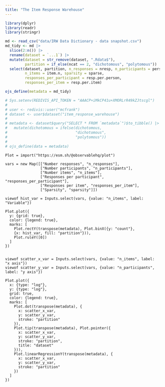 ```yaml
---
title: "The Item Response Warehouse"
---
```


```r
library(dplyr)
library(readr)
library(stringr)

md <- read_csv("data/IRW Data Dictionary - data snapshot.csv")
md_tidy <- md |>
  slice(2:n()) |>
  rename(dataset = `...1`) |>
  mutate(dataset = str_remove(dataset, ".Rdata$"),
         partition = if_else(ncat == 2, "dichotomous", "polytomous")) |>
  select(dataset, partition, n_responses = nresp, n_participants = person.n,
         n_items = item.n, sparsity = sparse,
         responses_per_participant = resp.per.person,
         responses_per_item = resp.per.item)

ojs_define(metadata = md_tidy)
```

```r
# Sys.setenv(REDIVIS_API_TOKEN = "AAACP+iMkCP41u+XMORLrR49kZJtscgl")
# 
# user <- redivis::user("mcfrank")
# dataset <- user$dataset("item_response_warehouse")
# 
# metadata <- dataset$query("SELECT * FROM `metadata`")$to_tibble() |>
#   mutate(dichotomous = ifelse(dichotomous,
#                               "dichotomous",
#                               "polytomous"))
# 
# ojs_define(data = metadata)
```

```ojs
Plot = import("https://esm.sh/@observablehq/plot") 

vars = new Map([["Number responses", "n_responses"],
                ["Number participants", "n_participants"],
                ["Number items", "n_items"],
                ["Responses per participant", "responses_per_participant"],
                ["Responses per item", "responses_per_item"],
                ["Sparsity", "sparsity"]])

viewof hist_var = Inputs.select(vars, {value: "n_items", label: "Variable"})

Plot.plot({
  y: {grid: true},
  color: {legend: true},
  marks: [
    Plot.rectY(transpose(metadata), Plot.binX({y: "count"}, 
    {x: hist_var, fill: "partition"})),
    Plot.ruleY([0])
  ]
})


```

```ojs
viewof scatter_x_var = Inputs.select(vars, {value: "n_items", label: "x axis"})
viewof scatter_y_var = Inputs.select(vars, {value: "n_participants", label: "y axis"})

Plot.plot({
  x: {type: "log"},
  y: {type: "log"},
  grid: true,
  color: {legend: true},
  marks: [
    Plot.dot(transpose(metadata), {
      x: scatter_x_var,
      y: scatter_y_var, 
      stroke: "partition"
    }),
    Plot.tip(transpose(metadata), Plot.pointer({
      x: scatter_x_var,
      y: scatter_y_var,
      stroke: "partition",
      title: "dataset"
    })),
    Plot.linearRegressionY(transpose(metadata), {
      x: scatter_x_var, 
      y: scatter_y_var, 
      stroke: "partition"
    })
  ] 
})
```
